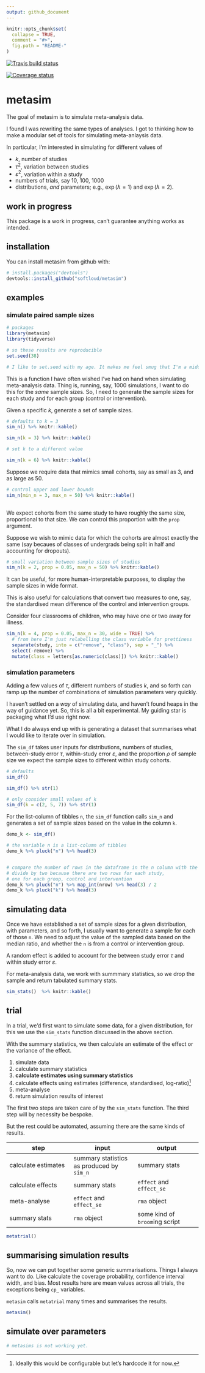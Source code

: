 ```yaml
---
output: github_document
---
```


<!-- README.md is generated from README.Rmd. Please edit that file -->

```r
knitr::opts_chunk$set(
  collapse = TRUE,
  comment = "#>",
  fig.path = "README-"
)
```

[![Travis build status](https://travis-ci.org/softloud/metasim.svg?branch=master)](https://travis-ci.org/softloud/metasim)

 [![Coverage status](https://codecov.io/gh/softloud/metasim/branch/master/graph/badge.svg)](https://codecov.io/github/softloud/metasim?branch=master)

# metasim

The goal of metasim is to simulate meta-analysis data. 

I found I was rewriting the same types of analyses. I got to thinking how to make a modular set of tools for simulating meta-anlaysis data. 

In particular, I'm interested in simulating for different values of 

- $k$, number of studies
- $\tau^2$, variation between studies
- $\varepsilon^2$, variation within a study
- numbers of trials, say 10, 100, 1000
- distributions, _and_ parameters; e.g., $\exp(\lambda = 1)$ and $\exp(\lambda = 2)$. 

## work in progress

This package is a work in progress, can't guarantee anything works as intended.  

## installation

You can install metasim from github with:

```r
# install.packages("devtools")
devtools::install_github("softloud/metasim")
```

## examples


### simulate paired sample sizes

```r
# packages
library(metasim)
library(tidyverse)

# so these results are reproducible
set.seed(38) 

# I like to set.seed with my age. It makes me feel smug that I'm a middle-aged woman who codes. 

```


This is a function I have often wished I've had on hand when simulating meta-analysis data. Thing is, running, say, 1000 simulations, I want to do this for the _same_ sample sizes. So, I need to generate the sample sizes for each study and for each group (control or intervention).   

Given a specific $k$, generate a set of sample sizes. 

```r

# defaults to k = 3
sim_n() %>% knitr::kable()

sim_n(k = 3) %>% knitr::kable()

# set k to a different value

sim_n(k = 6) %>% knitr::kable()


```

Suppose we require data that mimics small cohorts, say as small as 3, and as large as 50. 

```r
# control upper and lower bounds
sim_n(min_n = 3, max_n = 50) %>% knitr::kable()
 
```

We expect cohorts from the same study to have roughly the same size, proportional to that size. We can control this proportion with the `prop` argument.

Suppose we wish to mimic data for which the cohorts are almost exactly the same (say becaues of classes of undergrads being split in half and accounting for dropouts).

```r
# small variation between sample sizes of studies
sim_n(k = 2, prop = 0.05, max_n = 50) %>% knitr::kable()

```

It can be useful, for more human-interpretable purposes, to display the sample sizes in wide format. 

This is also useful for calculations that convert two measures to one, say, the standardised mean difference of the control and intervention groups. 

Consider four classrooms of children, who may have one or two away for illness.

```r
sim_n(k = 4, prop = 0.05, max_n = 30, wide = TRUE) %>%
  # from here I'm just relabelling the class variable for prettiness
  separate(study, into = c("remove", "class"), sep = "_") %>% 
  select(-remove) %>% 
  mutate(class = letters[as.numeric(class)]) %>% knitr::kable()
```


### simulation parameters

Adding a few values of $\tau$, different numbers of studies $k$, and so forth can ramp up the number of combinations of simulation parameters very quickly.  

I haven't settled on a _way_ of simulating data, and haven't found heaps in the way of guidance yet. So, this is all a bit experimental. My guiding star is packaging what I'd use right now. 

What I do always end up with is generating a dataset that summarises what I would like to iterate over in simulation. 

The `sim_df` takes user inputs for distributions, numbers of studies, between-study error $\tau$, within-study error $\varepsilon$, and the proportion $\rho$ of sample size we expect the sample sizes to different within study cohorts.

```r
# defaults
sim_df() 

sim_df() %>% str(1)

# only consider small values of k
sim_df(k = c(2, 5, 7)) %>% str(1)
```

For the list-column of tibbles `n`, the `sim_df` function calls `sim_n` and generates a set of sample sizes based on the value in the column `k`.

```r
demo_k <- sim_df() 

# the variable n is a list-column of tibbles
demo_k %>% pluck("n") %>% head(3)


# compare the number of rows in the dataframe in the n column with the k value
# divide by two because there are two rows for each study,
# one for each group, control and intervention
demo_k %>% pluck("n") %>% map_int(nrow) %>% head(3) / 2
demo_k %>% pluck("k") %>% head(3)

```

## simulating data

Once we have established a set of sample sizes for a given distribution, with parameters, and so forth, I usually want to generate a sample for each of those `n`. We need to adjust the value of the sampled data based on the median ratio, and whether the `n` is from a control or intervention group.

A random effect is added to account for the between study error $\tau$ and within study error $\varepsilon$. 

For meta-analysis data, we work with summmary statistics, so we drop the sample and return tabulated summary stats. 

```r
sim_stats()  %>% knitr::kable()
```

## trial

In a trial, we'd first want to simulate some data, for a given distribution, for this we use the `sim_stats` function discussed in the above section. 

With the summary statistics, we then calculate an estimate of the effect or the variance of the effect. 

1. simulate data
2. calculate summary statistics
3. **calculate estimates using summary statistics**
4. calculate effects using estimates (difference, standardised, log-ratio)[^1]
5. meta-analyse 
6. return simulation results of interest

[^1]: Ideally this would be configurable but let's hardcode it for now. 


The first two steps are taken care of by the `sim_stats` function. The third step will by necessity be bespoke. 

But the rest could be automated, assuming there are the same kinds of results. 

step | input | output |
-|-|-
calculate estimates | summary statistics as produced by `sim_n` | summary stats
calculate effects | summary stats | `effect` and `effect_se`
meta-analyse | `effect` and `effect_se` | `rma` object 
summary stats | `rma` object | some kind of `broom`ing script

```r
metatrial()
```

## summarising simulation results

So, now we can put together some generic summarisations. Things I always want to do. Like calculate the coverage probability, confidence interval width, and bias. Most results here are mean values across all trials, the exceptions being `cp_` variables.  

`metasim` calls `metatrial` many times and summarises the results.

```r
metasim()
```

## simulate over parameters

```r
# metasims is not working yet.
```

